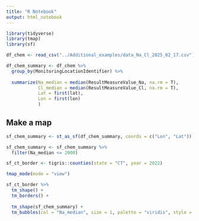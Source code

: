 ```yaml
---
title: "R Notebook"
output: html_notebook
---
```


```r
library(tidyverse)
library(tmap)
library(sf)
```


```r
df_chem <- read_csv("../Additional_examples/data_Na_Cl_2025_02_17.csv")
```

```r
df_chem_summary <- df_chem %>% 
  group_by(MonitoringLocationIdentifier) %>% 
  
  summarize(Na_median = median(ResultMeasureValue_Na, na.rm = T),
            Cl_median = median(ResultMeasureValue_Cl, na.rm = T),
            Lat = first(lat),
            Lon = first(lon)
            )
```


## Make a map

```r
sf_chem_summary <- st_as_sf(df_chem_summary, coords = c("Lon", "Lat"))
```

```r
sf_chem_summary <- sf_chem_summary %>% 
  filter(Na_median <= 2000)
```



```r
sf_ct_border <- tigris::counties(state = "CT", year = 2022)
```

```r

tmap_mode(mode = "view")

sf_ct_border %>% 
  tm_shape() +
  tm_borders() +
  
  tm_shape(sf_chem_summary) +
  tm_bubbles(col = "Na_median", size = 1, palette = "viridis", style = "quantile")
```



